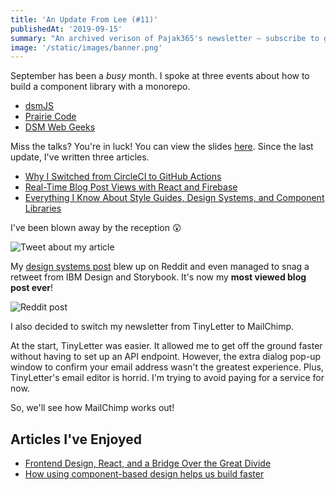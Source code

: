 ```yaml
---
title: 'An Update From Lee (#11)'
publishedAt: '2019-09-15'
summary: "An archived verison of Pajak365's newsletter – subscribe to get early access."
image: '/static/images/banner.png'
---
```


September has been a *busy* month. I spoke at three events about how to build
a component library with a monorepo.

- [dsmJS](https://dsmjs.com/)
- [Prairie Code](https://prairiecode.amegala.com/)
- [DSM Web Geeks](https://www.dsmwebgeeks.com/)

Miss the talks? You're in luck! You can view the slides [here](/building-component-libraries-with-a-monorepo.pdf).
Since the last update, I've written three articles.

- [Why I Switched from CircleCI to GitHub Actions](/blog/github-actions/)
- [Real-Time Blog Post Views with React and Firebase](/blog/real-time-post-views)
- [Everything I Know About Style Guides, Design Systems, and Component Libraries](/blog/style-guides-component-libraries-design-systems)

I've been blown away by the reception 😲

![Tweet about my article](/static/images/newsletter/1.png)

My [design systems post](/blog/style-guides-component-libraries-design-systems/) blew up on Reddit and even managed
to snag a retweet from IBM Design and Storybook. It's now my **most viewed blog post ever**!

![Reddit post](/static/images/newsletter/2.png)

I also decided to switch my newsletter from TinyLetter to MailChimp.

At the start, TinyLetter was easier. It allowed me to get off the ground faster
without having to set up an API endpoint. However, the extra dialog pop-up window to
confirm your email address wasn't the greatest experience. Plus, TinyLetter's email
editor is horrid. I'm trying to avoid paying for a service for now.

So, we'll see how MailChimp works out!

## Articles I've Enjoyed

- [Frontend Design, React, and a Bridge Over the Great Divide](http://bradfrost.com/blog/post/frontend-design-react-and-a-bridge-over-the-great-divide/)
- [How using component-based design helps us build faster](https://blog.twitter.com/engineering/en_us/topics/infrastructure/2019/buildingfasterwithcomponents.html)
